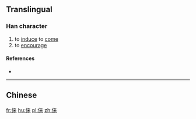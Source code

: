 {{also|倈}}
==Translingual==

===Han character===
{{Han char|rn=9|rad=人|as=07|sn=9|four=|canj=ODT|ids=⿰亻来}}

# to [[induce]] to [[come]]
# to [[encourage]]

====References====
* {{Han ref|kx=0106.041|hdz=10158.081|uh=4FEB|ud=20459}}

----

==Chinese==
{{zh-see|倈}}

[[fr:俫]]
[[hu:俫]]
[[pl:俫]]
[[zh:俫]]